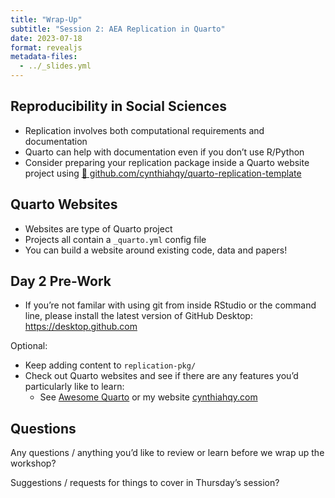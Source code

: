 ```yaml
---
title: "Wrap-Up"
subtitle: "Session 2: AEA Replication in Quarto"
date: 2023-07-18
format: revealjs
metadata-files: 
  - ../_slides.yml
---
```


## Reproducibility in Social Sciences

::: incremental

- Replication involves both computational requirements and documentation
- Quarto can help with documentation even if you don't use R/Python
- Consider preparing your replication package inside a Quarto website project using [🔗 github.com/cynthiahqy/quarto-replication-template](https://github.com/cynthiahqy/quarto-replication-template)
:::

## Quarto Websites

::: incremental
- Websites are type of Quarto project
- Projects all contain a `_quarto.yml` config file
- You can build a website around existing code, data and papers!
:::

## Day 2 Pre-Work

-   If you're not familar with using git from inside RStudio or the command line, please install the latest version of GitHub Desktop: <https://desktop.github.com>

Optional:

-   Keep adding content to `replication-pkg/`
-   Check out Quarto websites and see if there are any features you'd particularly like to learn:
    - See [Awesome Quarto](https://github.com/mcanouil/awesome-quarto#websites-formats) or my website [cynthiahqy.com](https://www.cynthiahqy.com)

## Questions

::: task
Any questions / anything you'd like to review or learn before we wrap up the workshop?
:::

::: task
Suggestions / requests for things to cover in Thursday's session?
:::